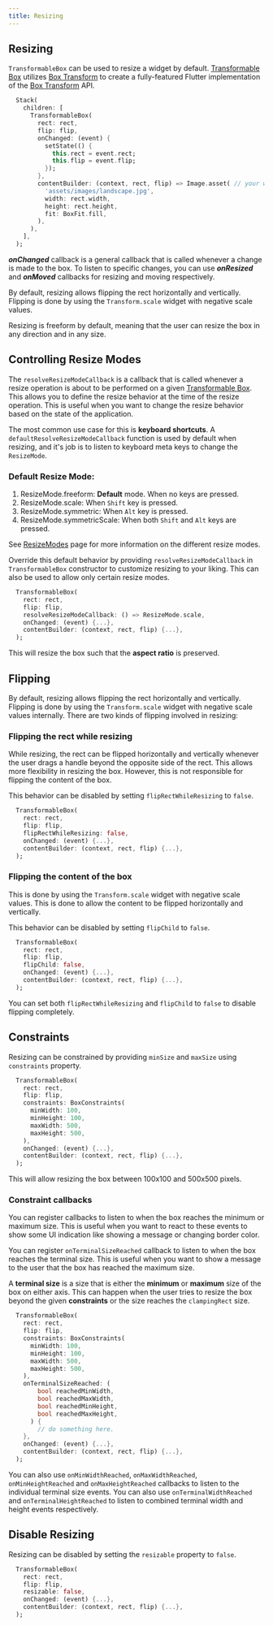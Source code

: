 ```yaml
---
title: Resizing
---
```


## Resizing

`TransformableBox` can be used to resize a widget by default. [Transformable Box](transformableBox) utilizes 
[Box Transform](boxTransform) to create a fully-featured Flutter implementation of the [Box Transform](boxTransform) API.

```dart title="Resizable widget"
  Stack(
    children: [
      TransformableBox(
        rect: rect,
        flip: flip,
        onChanged: (event) {
          setState(() {
            this.rect = event.rect;
            this.flip = event.flip;
          });
        },
        contentBuilder: (context, rect, flip) => Image.asset( // your widget goes here.
          'assets/images/landscape.jpg',
          width: rect.width,
          height: rect.height,
          fit: BoxFit.fill,
        ),
      ),
    ],
  );
```

<Info>**_onChanged_** callback is a general callback that is called whenever a change is made to the box. To listen to specific
changes, you can use **_onResized_** and **_onMoved_** callbacks for resizing and moving respectively.</Info>

By default, resizing allows flipping the rect horizontally and vertically. Flipping is done by using the 
`Transform.scale` widget with negative scale values.

Resizing is freeform by default, meaning that the user can resize the box in any direction and in any size.

## Controlling Resize Modes

The `resolveResizeModeCallback` is a callback that is called whenever a resize operation is about to be performed on a
given [Transformable Box](transformableBox). This allows you to define the resize behavior at the time of the resize 
operation. This is useful when you want to change the resize behavior based on the state of the application.

The most common use case for this is **keyboard shortcuts**. A `defaultResolveResizeModeCallback` function is used by 
default when resizing, and it's job is to listen to keyboard meta keys to change the `ResizeMode`.

### Default Resize Mode:

1. ResizeMode.freeform: **Default** mode. When no keys are pressed.
2. ResizeMode.scale: When `Shift` key is pressed.
3. ResizeMode.symmetric: When `Alt` key is pressed.
4. ResizeMode.symmetricScale: When both `Shift` and `Alt` keys are pressed.

See [ResizeModes](/resize_modes) page for more information on the different resize modes.

Override this default behavior by providing `resolveResizeModeCallback` in `TransformableBox` constructor to customize
resizing to your liking. This can also be used to allow only certain resize modes.

```dart title="Resizing with preseving aspect ratio"
  TransformableBox(
    rect: rect,
    flip: flip,
    resolveResizeModeCallback: () => ResizeMode.scale,
    onChanged: (event) {...},
    contentBuilder: (context, rect, flip) {...},
  );
```
This will resize the box such that the **aspect ratio** is preserved.

## Flipping

By default, resizing allows flipping the rect horizontally and vertically. Flipping is done by using the
`Transform.scale` widget with negative scale values internally. There are two kinds of flipping involved in resizing:

### Flipping the rect while resizing
While resizing, the rect can be flipped horizontally and vertically whenever the
user drags a handle beyond the opposite side of the rect. This allows more flexibility in resizing the box. However,
this is not responsible for flipping the content of the box.

This behavior can be disabled by setting `flipRectWhileResizing` to `false`.

```dart title="Disable flipping the rect while resizing"
  TransformableBox(
    rect: rect,
    flip: flip,
    flipRectWhileResizing: false,
    onChanged: (event) {...},
    contentBuilder: (context, rect, flip) {...},
  );
```

### Flipping the content of the box
This is done by using the `Transform.scale` widget with negative scale values. This
is done to allow the content to be flipped horizontally and vertically. 

This behavior can be disabled by setting `flipChild` to `false`.

```dart title="Disable flipping the child/content of the box"
  TransformableBox(
    rect: rect,
    flip: flip,
    flipChild: false,
    onChanged: (event) {...},
    contentBuilder: (context, rect, flip) {...},
  );
```

You can set both `flipRectWhileResizing` and `flipChild` to `false` to disable flipping completely.

## Constraints

Resizing can be constrained by providing `minSize` and `maxSize` using `constraints` property.

```dart title="Resizable widget with constrained resizing"
  TransformableBox(
    rect: rect,
    flip: flip,
    constraints: BoxConstraints(
      minWidth: 100,
      minHeight: 100,
      maxWidth: 500,
      maxHeight: 500,
    ),
    onChanged: (event) {...},
    contentBuilder: (context, rect, flip) {...},
  );
```
This will allow resizing the box between 100x100 and 500x500 pixels.

### Constraint callbacks

You can register callbacks to listen to when the box reaches the minimum or maximum size. This is useful when you want
to react to these events to show some UI indication like showing a message or changing border color.

You can register `onTerminalSizeReached` callback to listen to when the box reaches the terminal size. This is useful
when you want to show a message to the user that the box has reached the maximum size.

<Info>A **terminal size** is a size that is either the **minimum** or **maximum** size of the box on either axis. 
This can happen when the user tries to resize the box beyond the given **constraints** or the size reaches the 
`clampingRect` size.</Info>

```dart title="onTerminalSizeReached callback"
  TransformableBox(
    rect: rect,
    flip: flip,
    constraints: BoxConstraints(
      minWidth: 100,
      minHeight: 100,
      maxWidth: 500,
      maxHeight: 500,
    ),
    onTerminalSizeReached: (
        bool reachedMinWidth,
        bool reachedMaxWidth,
        bool reachedMinHeight,
        bool reachedMaxHeight,
      ) {
        // do something here.
    },
    onChanged: (event) {...},
    contentBuilder: (context, rect, flip) {...},
  );
```

You can also use `onMinWidthReached`, `onMaxWidthReached`, `onMinHeightReached` and `onMaxHeightReached` callbacks to 
listen to the individual terminal size events. You can also use `onTerminalWidthReached` and `onTerminalHeightReached` to listen
to combined terminal width and height events respectively.

## Disable Resizing

Resizing can be disabled by setting the `resizable` property to `false`.

```dart title="Resizable widget without resizing"
  TransformableBox(
    rect: rect,
    flip: flip,
    resizable: false,
    onChanged: (event) {...},
    contentBuilder: (context, rect, flip) {...},
  );
```

[boxTransform]: https://github.com/BirjuVachhani/box_transform/tree/main/packages/box_transform
[transformableBox]: https://github.com/BirjuVachhani/box_transform/blob/main/packages/flutter_box_transform/lib/src/transformable_box.dart